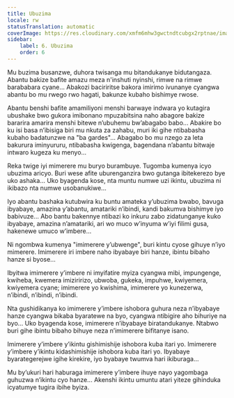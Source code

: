 ```yaml
---
title: Ubuzima
locale: rw
statusTranslation: automatic
coverImage: https://res.cloudinary.com/xmfm6mhw3gwctndtcubgx2rptnae/image/upload/v1740468922/small_cover_tratado_de_psicologia_revolucionaria_a4c0dca4e0.webp
sidebar:
    label: 6. Ubuzima
    order: 6
---
```

Mu buzima busanzwe, duhora twisanga mu bitandukanye bidutangaza. Abantu bakize bafite amazu meza n'inshuti nyinshi, rimwe na rimwe barababara cyane... Abakozi baciriritse bakora imirimo ivunanye cyangwa abantu bo mu rwego rwo hagati, bakunze kubaho bishimye rwose.

Abantu benshi bafite amamiliyoni menshi barwaye indwara yo kutagira ubushake bwo gukora imibonano mpuzabitsina naho abagore bakize bararira amarira menshi bitewe n’ubuhemu bw’abagabo babo... Abakire bo ku isi basa n’ibisiga biri mu nkuta za zahabu, muri iki gihe ntibabasha kubaho badatunzwe na "ba gardes"... Abagabo bo mu nzego za leta bakurura iminyururu, ntibabasha kwigenga, bagendana n’abantu bitwaje intwaro kugeza ku menyo...

Reka twige iyi mimerere mu buryo burambuye. Tugomba kumenya icyo ubuzima aricyo. Buri wese afite uburenganzira bwo gutanga ibitekerezo bye uko ashaka... Uko byagenda kose, nta muntu numwe uzi ikintu, ubuzima ni ikibazo nta numwe usobanukiwe...

Iyo abantu bashaka kutubwira ku buntu amateka y’ubuzima bwabo, bavuga ibyabaye, amazina y’abantu, amatariki n’ibindi, kandi bakumva bishimye iyo babivuze... Abo bantu bakennye ntibazi ko inkuru zabo zidatunganye kuko ibyabaye, amazina n’amatariki, ari wo muco w’inyuma w’iyi filimi gusa, hakenewe umuco w’imbere...

Ni ngombwa kumenya "imimerere y’ubwenge", buri kintu cyose gihuye n’iyo mimerere. Imimerere iri imbere naho ibyabaye biri hanze, ibintu bibaho hanze si byose...

Ibyitwa imimerere y’imbere ni imyifatire myiza cyangwa mibi, impungenge, kwiheba, kwemera imiziririzo, ubwoba, gukeka, impuhwe, kwiyemera, kwiyemera cyane; imimerere yo kwishima, imimerere yo kunezerwa, n’ibindi, n’ibindi, n’ibindi.

Nta gushidikanya ko imimerere y’imbere ishobora guhura neza n’ibyabaye hanze cyangwa bikaba byaratewe na byo, cyangwa ntibigire aho bihuriye na byo... Uko byagenda kose, imimerere n’ibyabaye biratandukanye. Ntabwo buri gihe ibintu bibaho bihuye neza n’imimerere bifitanye isano.

Imimerere y’imbere y’ikintu gishimishije ishobora kuba itari yo. Imimerere y’imbere y’ikintu kidashimishije ishobora kuba itari yo. Ibyabaye byarategerejwe igihe kirekire, iyo byabaye twumva hari ikiburaga...

Mu by’ukuri hari haburaga imimerere y’imbere ihuye nayo yagombaga guhuzwa n’ikintu cyo hanze... Akenshi ikintu umuntu atari yiteze gihinduka icyatumye tugira ibihe byiza.

